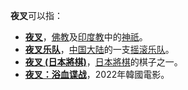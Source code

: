 '''夜叉'''可以指：
*'''[[夜叉|夜叉]]'''，[[佛教|佛教]]及[[印度教|印度教]]中的[[神祇|神祇]]。
*'''[[夜叉乐队|夜叉乐队]]'''，[[中国大陆|中国大陆]]的一支[[摇滚|摇滚]][[乐队|乐队]]。
*'''[[夜叉_(日本將棋)|夜叉 (日本將棋)]]'''，[[日本將棋|日本將棋]]的棋子之一。
*'''[[夜叉：浴血谍战|夜叉：浴血谍战]]'''，2022年韓國電影。

{{消歧義|Y|Cat=二字消歧義}}